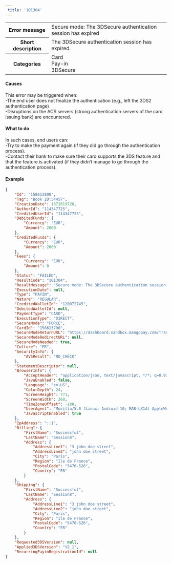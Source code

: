 ---  
 title: '101304'  
---  
  
<table>
    <tbody>
        <tr>
            <th><strong>Error message</strong></th>
            <td>Secure mode: The 3DSecure authentication session has expired</td>
        </tr>
        <tr>
            <th><strong>Short description</strong></th>
            <td>The 3DSecure authentication session has expired.</td>
        </tr>
        <tr>
            <th><strong>Categories</strong></th>
            <td>  
<div class="label">Card</div>  
<div class="label">Pay-in</div>  
<div class="label">3DSecure</div>
</td>
        </tr>
    </tbody>
</table>  

#### Causes  

This error may be triggered when:  
-The end user does not finalize the authentication (e.g., left the 3DS2 authentication page)  
-Disruptions on the ACS servers (strong authentication servers of the card issuing bank) are encountered.  

#### What to do  

In such cases, end users can:  
-Try to make the payment again (if they did go through the authentication process).  
-Contact their bank to make sure their card supports the 3DS feature and that the feature is activated (if they didn’t manage to go through the authentication process).  

#### Example  
```json API Response
{
    "Id": "158613800",
    "Tag": "Book ID:54457",
    "CreationDate": 1671619728,
    "AuthorId": "114347725",
    "CreditedUserId": "114347725",
    "DebitedFunds": {
        "Currency": "EUR",
        "Amount": 2000
    },
    "CreditedFunds": {
        "Currency": "EUR",
        "Amount": 2000
    },
    "Fees": {
        "Currency": "EUR",
        "Amount": 0
    },
    "Status": "FAILED",
    "ResultCode": "101304",
    "ResultMessage": "Secure mode: The 3DSecure authentication session has expired",
    "ExecutionDate": null,
    "Type": "PAYIN",
    "Nature": "REGULAR",
    "CreditedWalletId": "120072745",
    "DebitedWalletId": null,
    "PaymentType": "CARD",
    "ExecutionType": "DIRECT",
    "SecureMode": "FORCE",
    "CardId": "158613790",
    "SecureModeReturnURL": "https://dashboard.sandbox.mangopay.com/Transactions/EventsList?transactionId=158613800",
    "SecureModeRedirectURL": null,
    "SecureModeNeeded": true,
    "Culture": "FR",
    "SecurityInfo": {
        "AVSResult": "NO_CHECK"
    },
    "StatementDescriptor": null,
    "BrowserInfo": {
        "AcceptHeader": "application/json, text/javascript, */*; q=0.01",
        "JavaEnabled": false,
        "Language": "en-US",
        "ColorDepth": 24,
        "ScreenHeight": 771,
        "ScreenWidth": 360,
        "TimeZoneOffset": -180,
        "UserAgent": "Mozilla/5.0 (Linux; Android 10; MAR-LX1A) AppleWebKit/537.36 (KHTML, like Gecko) Chrome/94.0.4606.61 Mobile Safari/537.36",
        "JavascriptEnabled": true
    },
    "IpAddress": "::1",
    "Billing": {
        "FirstName": "Successful",
        "LastName": "Session8",
        "Address": {
            "AddressLine1": "3 john doe street",
            "AddressLine2": "john doe street",
            "City": "Paris",
            "Region": "Ile de France",
            "PostalCode": "5470-526",
            "Country": "FR"
        }
    },
    "Shipping": {
        "FirstName": "Successful",
        "LastName": "Session8",
        "Address": {
            "AddressLine1": "3 john doe street",
            "AddressLine2": "john doe street",
            "City": "Paris",
            "Region": "Ile de France",
            "PostalCode": "5470-526",
            "Country": "FR"
        }
    },
    "Requested3DSVersion": null,
    "Applied3DSVersion": "V2_1",
    "RecurringPayinRegistrationId": null
}
```